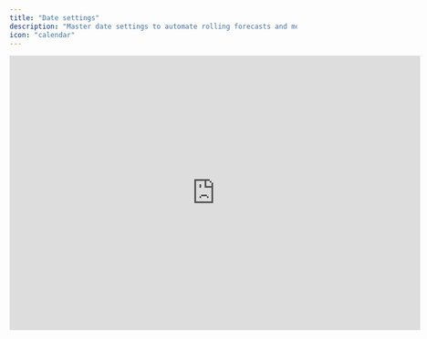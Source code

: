 ```yaml
---
title: "Date settings"
description: "Master date settings to automate rolling forecasts and monthly follow-up."
icon: "calendar"
---
```


<iframe width="720" height="482" src="https://www.loom.com/embed/0a3ff5b4c99c4b899e38d973c1c6faa1?sid=b140d464-d999-45f8-b64c-6556c63f6cd8" frameborder="0" webkitallowfullscreen mozallowfullscreen allowfullscreen />

## Overview

Understanding date settings is essential to leveraging Francis's built-in features. These settings enable core functionalities such as [rolling forecasting](/documentation/features/version-control/version-control) and [variance analysis](/documentation/features/variance-analysis/three-column-report). We strongly recommend that users familiarize themselves with the date settings before extensively building their models.

## Basics

### Timeline

The timeline defines which months to view in your model. It does not impact formulas or calculations but simply allows you to define what date range to show at a given time.

<Tip>
  When planning your start-of-year budget, include a few months from the previous financial year, allowing you to consider last year's actuals when planning ahead.
</Tip>

### Forecast Start

As the name suggests, the Forecast Start indicates the month from which you're currently forecasting and is displayed as a vertical purple line throughout your model. In Francis, every financial plan has a Forecast Start date. Months before the Forecast Start represent actuals, and months after the Forecast Start represent your forecast.

Updating the Forecast Start has the following effects on your model:

1. Months that were previously considered forecasts are replaced by actuals.

2. Forecast formulas automatically recompute to include the newly introduced actuals.

Technically, budgets are perceived as forecasts that simply happen to start at the beginning of the year. Consequently, Forecast Start is also used to specify your budget start. Consider defining a consistent naming convention to easily distinguish between budgets and rolling forecasts.

<Tip>
  Before updating the Forecast Start, save a snapshot of your model using our versions feature. This will allow you to reference old forecasts in charts and reports.
</Tip>

### Last Close

The Last Close represents the last closed month in your accounting system. It is always equal to or after the Forecast Start date. It is displayed as the orange line throughout your model and determines the months of available actuals since your Forecast Start. Updating the Last Close will not impact your forecast but enable you to compare new actuals against forecasts.

Once you've updated the Last Close, you can leverage the built-in variance analysis features:&#x20;

1. Use follow-up and compare features to perform [BVA analysis](/documentation/features/variance-analysis/month-by-month) directly in your model.

2. Compare actuals against budget using Francis' built-in three-column [variance reporting](/documentation/features/variance-analysis/three-column-report).

<Tip>
  Update the Last Close every month following your month-end closing process to pull in your latest actuals, allowing you to run budget-variance analysis against your forecast versions.
</Tip>